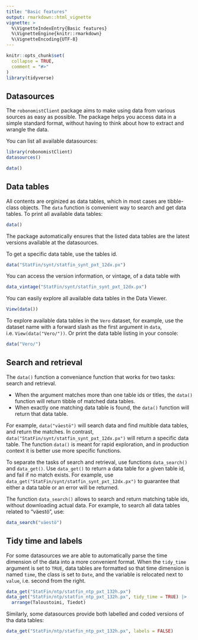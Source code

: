 ```yaml
---
title: "Basic features"
output: rmarkdown::html_vignette
vignette: >
  %\VignetteIndexEntry{Basic features}
  %\VignetteEngine{knitr::rmarkdown}
  %\VignetteEncoding{UTF-8}
---
```


```r
knitr::opts_chunk$set(
  collapse = TRUE,
  comment = "#>"
)
library(tidyverse)
```

## Datasources

The `robonomistClient` package aims to make using data from various sources as easy as possible. The package helps you access data in a simple standard format, without having to think about how to extract and wrangle the data.

You can list all available datasources:
```r
library(robonomistClient)
datasources()
```

```r
data()
```

## Data tables

All contents are orginized as data tables, which in most cases are tibble-class objects. The `data` function is convenient way to search and get data tables. To print all available data tables:
```r
data()
```

The package automatically ensures that the listed data tables are the latest versions available at the datasources. 

To get a specific data table, use the tables id.
```r
data("StatFin/synt/statfin_synt_pxt_12dx.px")
```

You can access the version information, or vintage, of a data table with
```r
data_vintage("StatFin/synt/statfin_synt_pxt_12dx.px")
```

You can easily explore all available data tables in the Data Viewer.
```r
View(data())
```

To explore available data tables in the `Vero` dataset, for example, use the dataset name with a forward slash as the first argument in `data`, i.e.  `View(data("Vero/"))`. Or print the data table listing in your console:
```r
data("Vero/")
```

## Search and retrieval

The `data()` function a conveniance function that works for two tasks: search and retrieval.

* When the argument matches more than one table ids or titles, the `data()` function will return tibble of matched data tables. 
* When exactly one matching data table is found, the `data()` function will return that data table. 

For example, `data("väestö")` will search data and find multible data tables, and return the matches. In contrast, `data("StatFin/synt/statfin_synt_pxt_12dx.px")` will return a specific data table. The function `data()` is meant for rapid exploration, and in production context it is better use more specific functions. 

To separate the tasks of search and retrieval, use functions `data_search()` and `data_get()`. Use `data_get()` to return a data table for a given table id, and fail if no match exists. For example, use `data_get("StatFin/synt/statfin_synt_pxt_12dx.px")` to guarantee that either a data table or an error will be returned.

The function `data_search()` allows to search and return matching table ids, without downloading actual data. For example, to search all data tables related to "väestö", use:
```r
data_search("väestö")
```

## Tidy time and labels

For some datasources we are able to automatically parse the time dimension of the data into a more convenient format. When the `tidy_time` argument is set to `TRUE`, data tables are formatted so that time dimension is named `time`, the class is set to `Date`, and the variable is relocated next to `value`, i.e. second from the right.

```r
data_get("StatFin/ntp/statfin_ntp_pxt_132h.px")
data_get("StatFin/ntp/statfin_ntp_pxt_132h.px", tidy_time = TRUE) |>
  arrange(Taloustoimi, Tiedot)
```

Similarly, some datasources provide both labelled and coded versions of tha data tables:

```r
data_get("StatFin/ntp/statfin_ntp_pxt_132h.px", labels = FALSE)
```



